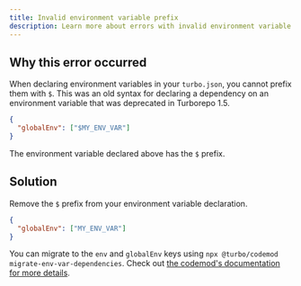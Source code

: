```yaml
---
title: Invalid environment variable prefix
description: Learn more about errors with invalid environment variable prefixes in Turborepo.
---
```


## Why this error occurred

When declaring environment variables in your `turbo.json`, you cannot prefix them with `$`. This
was an old syntax for declaring a dependency on an environment variable that was deprecated in Turborepo 1.5.

```json title="./turbo.json"
{
  "globalEnv": ["$MY_ENV_VAR"]
}
```

The environment variable declared above has the `$` prefix.

## Solution

Remove the `$` prefix from your environment variable declaration.

```json title="./turbo.json"
{
  "globalEnv": ["MY_ENV_VAR"]
}
```

You can migrate to the `env` and `globalEnv` keys using `npx @turbo/codemod migrate-env-var-dependencies`.
Check out [the codemod's documentation for more details](/repo/docs/reference/turbo-codemod#turborepo-1x).
